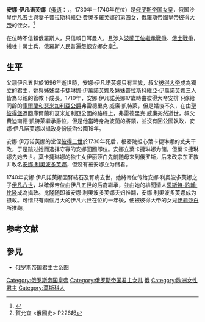 {{Infobox royalty
|image=Anna of Russia (Hermitage).jpg
|image_size = 250px
|birth_date={{Birth date|1693|2|7|df=y}}<br />{{flag|Russian Empire}}[[俄羅斯帝國|俄羅斯帝國]][[莫斯科|莫斯科]]
|death_date={{Death date and age|1740|10|28|1693|2|7|df=y}}<br />{{flag|Russian Empire}}[[圣彼得堡|圣彼得堡]]
|burial_place = [[彼得保罗主教座堂|彼得保罗主教座堂]]
|succession=[[俄罗斯帝国|俄罗斯帝国]][[女皇|女皇]]
|reign=1730年1月30日-1740年10月28日（{{age in years and days|1730|1|30|1740|10|28|age=no}}）
|predecessor=[[彼得二世_(俄羅斯)|彼得二世]]
|successor=[[伊凡六世|伊凡六世]]
|full name = Anna Ivanovna Romanova
|spouse=庫爾蘭公爵弗雷德里克·威廉
|father=[[伊凡五世|伊凡五世]]
|House = [[罗曼诺夫王朝|罗曼诺夫王朝]]
}}

'''安娜·伊凡诺芙娜'''（[[俄语|俄语]]：{{lang|ru|Анна Ивановна}}，{{bd|1693年|2月7日|1740年|10月28日|}}，1730年－1740年在位）是[[俄罗斯帝国|俄罗斯帝国]][[女皇|女皇]]，俄国沙皇[[伊凡五世|伊凡五世]]與妻子[[普拉斯科維亞·費奧多羅芙娜|普拉斯科維亞·費奧多羅芙娜]]的第四女，俄羅斯帝國[[皇帝|皇帝]][[彼得大帝|彼得大帝]]的侄女。<ref>{{Cite web |url=https://to-name.ru/biography/anna-ivanovna.htm |title=Анна Ивановна Романова — биография |access-date=2019-06-21 |archive-date=2019-06-21 |archive-url=https://web.archive.org/web/20190621230015/https://to-name.ru/biography/anna-ivanovna.htm |dead-url=no }}</ref>

在位時不信賴俄羅斯人，只信賴日耳曼人，且涉入[[波蘭王位繼承戰爭|波蘭王位繼承戰爭]]、[[俄土戰爭|俄土戰爭]]，犧牲十萬士兵，俄羅斯人民普遍怨恨安娜女皇<ref>賀允宜 <俄國史> P226起</ref>。

== 生平 ==
父親伊凡五世於1696年逝世時，安娜·伊凡諾芙娜只有三歲，叔父[[彼得大帝|彼得大帝]]成為獨立的君主，她與姊姊[[葉卡捷琳娜·伊萬諾芙娜|葉卡捷琳娜·伊萬諾芙娜]]及妹妹[[普拉斯科維亞·伊萬諾芙娜|普拉斯科維亞·伊萬諾芙娜]]三人皆為母親的管教下成長。1710年，安娜·伊凡諾芙娜17歲時由彼得大帝安排下嫁給同齡的[[库尔兰和瑟米加利亚公国|庫爾蘭和瑟米加利亞公爵]]弗雷德里克·威廉·凱特萊，但是婚後不久，在由[[聖彼得堡|聖彼得堡]]返回庫爾蘭和瑟米加利亞公國的路程上，弗雷德里克·威廉突然逝世，叔父費迪南德·凱特萊繼承爵位，但是他當時身為波蘭的將領，並沒有回公國執政，安娜·伊凡諾芙娜以攝政身份統治公國19年。

安娜·伊万诺芙娜的堂侄[[彼得二世_(俄罗斯)|彼得二世]]於1730年死后，枢密院担心葉卡捷琳娜的丈夫干政，于是跳过她而选择守寡的安娜回國即位。安娜立葉卡捷琳娜为储，但葉卡捷琳娜先她去世。葉卡捷琳娜的独生女伊丽莎白先前随母来到俄罗斯，后来改宗东正教并改名[[安娜·利奧波多芙娜|安娜·利奧波多芙娜]]，但没有被安娜立为储君。

1740年安娜·伊凡諾芙娜因腎結石及腎病去世，她將帝位传给安娜·利奧波多芙娜之子[[伊凡六世|伊凡六世]]，以確保帝位由伊凡五世的后裔繼承，並由她的緋聞情人[[恩斯特·約翰·馮·比隆|恩斯特-約翰·比隆]]成為攝政。比隆随即被安娜·利奧波多芙娜夫妇推翻，安娜·利奧波多芙娜成为摄政。可惜只有兩個月大的伊凡六世在位約一年後，便被彼得大帝的女兒[[伊莉莎白_(俄羅斯女皇)|伊莉莎白]]所推翻。

== 参考文献 ==
{{Reflist}}

==參見==
*[[俄罗斯帝国君主世系图|俄罗斯帝国君主世系图]]

{{start box}}
{{s-hou|[[羅曼諾夫王朝|羅曼諾夫王朝]]|1693年|2月7日|1740年|10月28日}}
{{s-reg|}}
{{s-before|堂侄[[彼得二世_(俄羅斯)|彼得二世]]}}
{{s-title|[[俄國君主列表|全俄羅斯女皇和專制君主]]|1730年－1740年}}
{{s-after|姨甥之子[[伊凡六世|伊凡六世]]}}
{{end box}}

{{俄羅斯君主}}
{{Authority control}}
{{DEFAULTSORT: Anna}}
[[Category:俄罗斯帝国皇帝|Category:俄罗斯帝国皇帝]]
[[Category:俄罗斯帝国君主女儿|Category:俄罗斯帝国君主女儿]]
[[Category:女皇帝|俄]]
[[Category:欧洲女性君主|Category:欧洲女性君主]]
[[Category:莫斯科人|Category:莫斯科人]]